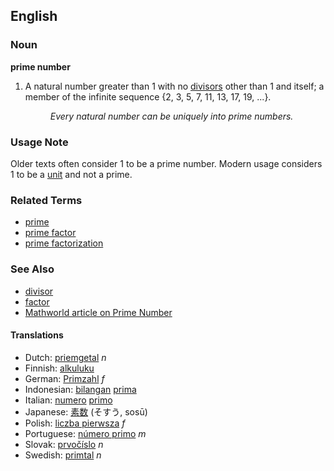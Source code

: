 ==English==

===Noun===
'''prime number'''

# A natural number greater than 1 with no [[divisor]]s other than 1 and itself; a member of the infinite sequence {2, 3, 5, 7, 11, 13, 17, 19, ...}.
#: ''Every natural number can be uniquely into prime numbers.''

===Usage Note===
Older texts often consider 1 to be a prime number.  Modern usage considers 1 to be a [[unit]] and not a prime.

===Related Terms===
*[[prime]]
*[[prime factor]]
*[[prime factorization]]

===See Also===
* [[divisor]]
* [[factor]]
* [http://mathworld.wolfram.com/PrimeNumber.html Mathworld article on Prime Number]

====Translations====

*Dutch: [[priemgetal]] ''n''
*Finnish: [[alkuluku]]
*German: [[Primzahl]] ''f''
*Indonesian: [[bilangan]] [[prima]]
*Italian: [[numero]] [[primo]]
*Japanese: [[素数]] (そすう, sosū)
*Polish: [[liczba pierwsza]] ''f''
*Portuguese: [[número primo]] ''m''
*Slovak: [[prvočíslo]] ''n''
*Swedish: [[primtal]] ''n''
